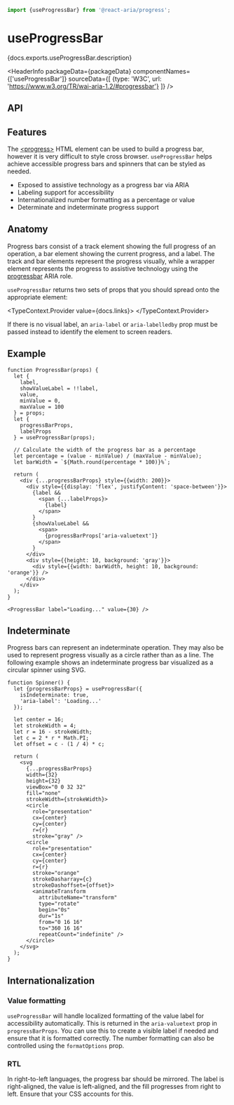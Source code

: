 <!-- Copyright 2020 Adobe. All rights reserved.
This file is licensed to you under the Apache License, Version 2.0 (the "License");
you may not use this file except in compliance with the License. You may obtain a copy
of the License at http://www.apache.org/licenses/LICENSE-2.0
Unless required by applicable law or agreed to in writing, software distributed under
the License is distributed on an "AS IS" BASIS, WITHOUT WARRANTIES OR REPRESENTATIONS
OF ANY KIND, either express or implied. See the License for the specific language
governing permissions and limitations under the License. -->



```jsx import
import {useProgressBar} from '@react-aria/progress';
```

# useProgressBar

<p>{docs.exports.useProgressBar.description}</p>

<HeaderInfo
  packageData={packageData}
  componentNames={['useProgressBar']}
  sourceData={[
    {type: 'W3C', url: 'https://www.w3.org/TR/wai-aria-1.2/#progressbar'}
  ]} />

## API

<FunctionAPI function={docs.exports.useProgressBar} links={docs.links} />

## Features

The [&lt;progress&gt;](https://developer.mozilla.org/en-US/docs/Web/HTML/Element/progress)
HTML element can be used to build a progress bar, however it is
very difficult to style cross browser. `useProgressBar` helps achieve accessible 
progress bars and spinners that can be styled as needed.

* Exposed to assistive technology as a progress bar via ARIA
* Labeling support for accessibility
* Internationalized number formatting as a percentage or value
* Determinate and indeterminate progress support

## Anatomy

Progress bars consist of a track element showing the full progress of an operation, 
a bar element showing the current progress, and a label. The track and bar elements 
represent the progress visually, while a wrapper element represents the progress to 
assistive technology using the [progressbar](https://www.w3.org/TR/wai-aria-1.2/#progressbar)
ARIA role.

`useProgressBar` returns two sets of props that you should spread onto the appropriate element:

<TypeContext.Provider value={docs.links}>
  <InterfaceType properties={docs.links[docs.exports.useProgressBar.return.id].properties} />
</TypeContext.Provider>

If there is no visual label, an `aria-label` or `aria-labelledby` prop must be passed instead 
to identify the element to screen readers.

## Example

```tsx example
function ProgressBar(props) {
  let {
    label,
    showValueLabel = !!label,
    value,
    minValue = 0,
    maxValue = 100
  } = props;
  let {
    progressBarProps,
    labelProps
  } = useProgressBar(props);

  // Calculate the width of the progress bar as a percentage
  let percentage = (value - minValue) / (maxValue - minValue);
  let barWidth = `${Math.round(percentage * 100)}%`;

  return (
    <div {...progressBarProps} style={{width: 200}}>
      <div style={{display: 'flex', justifyContent: 'space-between'}}>
        {label &&
          <span {...labelProps}>
            {label}
          </span>
        }
        {showValueLabel &&
          <span>
            {progressBarProps['aria-valuetext']}
          </span>
        }
      </div>
      <div style={{height: 10, background: 'gray'}}>
        <div style={{width: barWidth, height: 10, background: 'orange'}} />
      </div>
    </div>
  );
}

<ProgressBar label="Loading..." value={30} />
```

## Indeterminate

Progress bars can represent an indeterminate operation. They may also be used to represent
progress visually as a circle rather than as a line. The following example shows an indeterminate
progress bar visualized as a circular spinner using SVG.

```tsx example
function Spinner() {
  let {progressBarProps} = useProgressBar({
    isIndeterminate: true,
    'aria-label': 'Loading...'
  });

  let center = 16;
  let strokeWidth = 4;
  let r = 16 - strokeWidth;
  let c = 2 * r * Math.PI;
  let offset = c - (1 / 4) * c;

  return (
    <svg 
      {...progressBarProps}
      width={32}
      height={32}
      viewBox="0 0 32 32"
      fill="none"
      strokeWidth={strokeWidth}>
      <circle
        role="presentation"
        cx={center}
        cy={center}
        r={r}
        stroke="gray" />
      <circle
        role="presentation"
        cx={center}
        cy={center}
        r={r}
        stroke="orange"
        strokeDasharray={c}
        strokeDashoffset={offset}>
        <animateTransform
          attributeName="transform"
          type="rotate"
          begin="0s"
          dur="1s"
          from="0 16 16"
          to="360 16 16"
          repeatCount="indefinite" />
      </circle>
    </svg>
  );
}
```

## Internationalization

### Value formatting

`useProgressBar` will handle localized formatting of the value label for accessibility
automatically. This is returned in the `aria-valuetext` prop in `progressBarProps`. You 
can use this to create a visible label if needed and ensure that it is formatted correctly. 
The number formatting can also be controlled using the `formatOptions` prop.

### RTL

In right-to-left languages, the progress bar should be mirrored. The label is right-aligned, 
the value is left-aligned, and the fill progresses from right to left. Ensure that your CSS
accounts for this.
